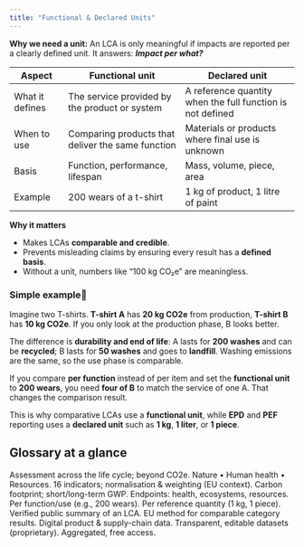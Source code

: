 ```yaml
---
title: "Functional & Declared Units"
---
```


**Why we need a unit:** An LCA is only meaningful if impacts are reported per a clearly defined unit. It answers: **_Impact per what?_**

| Aspect          | Functional unit                                   | Declared unit                                              |
| --------------- | ------------------------------------------------- | ---------------------------------------------------------- |
| What it defines | The service provided by the product or system     | A reference quantity when the full function is not defined |
| When to use     | Comparing products that deliver the same function | Materials or products where final use is unknown           |
| Basis           | Function, performance, lifespan                   | Mass, volume, piece, area                                  |
| Example         | 200 wears of a t-shirt                            | 1 kg of product, 1 litre of paint                          |

**Why it matters**

- Makes LCAs **comparable and credible**.
- Prevents misleading claims by ensuring every result has a **defined basis**.
- Without a unit, numbers like “100 kg CO₂e” are meaningless.

### Simple example👕

Imagine two T-shirts. **T-shirt A** has **20 kg CO2e** from production, **T-shirt B** has **10 kg CO2e**. If you only look at the production phase, B looks better.

The difference is **durability and end of life**: A lasts for **200 washes** and can be **recycled**; B lasts for **50 washes** and goes to **landfill**. Washing emissions are the same, so the use phase is comparable.

If you compare **per function** instead of per item and set the **functional unit** to **200 wears**, you need **four of B** to match the service of one A. That changes the comparison result.

This is why comparative LCAs use a **functional unit**, while **EPD** and **PEF** reporting uses a **declared unit** such as **1 kg**, **1 liter**, or **1 piece**.

## Glossary at a glance

<Grid cols={3}>
  <Card title="LCA">
    Assessment across the life cycle; beyond CO2e.
  </Card>
  <Card title="Impact categories">
    Nature • Human health • Resources.
  </Card>
  <Card title="EF 3.1">
    16 indicators; normalisation & weighting (EU context).
  </Card>
  <Card title="IPCC 2021">
    Carbon footprint; short/long-term GWP.
  </Card>
  <Card title="ReCiPe">
    Endpoints: health, ecosystems, resources.
  </Card>
  <Card title="Functional unit">
    Per function/use (e.g., 200 wears).
  </Card>
  <Card title="Declared unit">
    Per reference quantity (1 kg, 1 piece).
  </Card>
  <Card title="EPD">
    Verified public summary of an LCA.
  </Card>
  <Card title="PEF">
    EU method for comparable category results.
  </Card>
  <Card title="DPP">
    Digital product & supply-chain data.
  </Card>
  <Card title="Ecoinvent">
    Transparent, editable datasets (proprietary).
  </Card>
  <Card title="European Footprint DB">
    Aggregated, free access.
  </Card>
</Grid>
